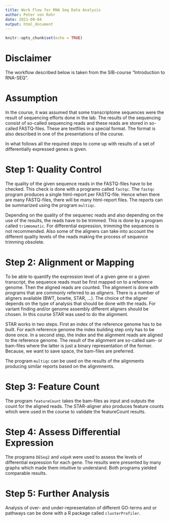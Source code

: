 ```yaml
---
title: Work Flow for RNA Seq Data Analysis
author: Peter von Rohr
date: 2021-09-04
output: html_document
---
```


```r
knitr::opts_chunk$set(echo = TRUE)
```

# Disclaimer
The workflow described below is taken from the SIB-course "Introduction to RNA-SEQ".


# Assumption
In the course, it was assumed that some transcriptome sequences were the result of sequencing efforts done in the lab. The results of the sequencing consist of so-called sequencing reads and these reads are stored in so-called FASTQ-files. These are textfiles in a special format. The format is also described in one of the presentations of the course.

In what follows all the required steps to come up with results of a set of differentially expressed genes is given.


# Step 1: Quality Control
The quality of the given sequence reads in the FASTQ-files have to be checked. This check is done with a programs called `fastqc`. The `fastqc` program produces a single html-report per FASTQ-file. Hence when there are many FASTQ-files, there will be many html-report files. The reports can be summarized using the program `multiqc`. 

Depending on the quality of the sequenec reads and also depending on the use of the results, the reads have to be trimmed. This is done by a program called `trimmomatic`. For differential expression, trimming the sequences is not recommended. Also some of the aligners can take into account the different quality levels of the reads making the process of sequence trimming obsolete.


# Step 2: Alignment or Mapping
To be able to quantify the expression level of a given gene or a given transcript, the sequence reads must be first mapped on to a reference genome. Then the aligned reads are counted. The alignment is done with programs that are commonly referred to as _aligners_. There is a number of aligners available (BWT, bowtie, STAR, ...). The choice of the aligner depends on the type of analysis that should be done with the reads. For variant finding and/or genome assembly different aligners should be chosen. In this course STAR was used to do the alignment.

STAR works in two steps. First an index of the reference genome has to be built. For each reference genome the index building step only has to be done once. In a second step, the index and the alignment reads are aligned to the reference genome. The result of the alignment are so-called sam- or bam-files where the latter is just a binary representation of the former. Because, we want to save space, the bam-files are preferred.

The program `multiqc` can be used on the results of the alignments producing similar reports based on the alignmnents.


# Step 3: Feature Count
The program `featureCount` takes the bam-files as input and outputs the count for the aligned reads. The STAR-aligner also produces feature counts which were used in the course to validate the featureCount results.


# Step 4: Assess Differential Expression
The programs `DESeq2` and `edgeR` were used to assess the levels of differential expression for each gene. The results were presented by many graphs which made them intuitive to understand. Both programs yielded comparable results. 


# Step 5: Further Analysis
Analysis of over- and under-representation of different GO-terms and or pathways can be done with a R package called `clusterProfiler`. 

